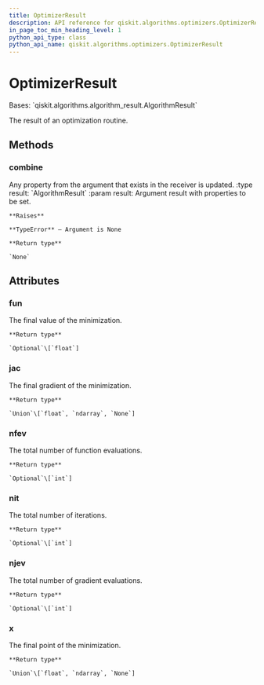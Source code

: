 ```yaml
---
title: OptimizerResult
description: API reference for qiskit.algorithms.optimizers.OptimizerResult
in_page_toc_min_heading_level: 1
python_api_type: class
python_api_name: qiskit.algorithms.optimizers.OptimizerResult
---
```


# OptimizerResult

<Class id="qiskit.algorithms.optimizers.OptimizerResult" isDedicatedPage={true} github="https://github.com/qiskit/qiskit/tree/stable/0.20/qiskit/algorithms/optimizers/optimizer.py" signature="OptimizerResult" modifiers="class">
  Bases: `qiskit.algorithms.algorithm_result.AlgorithmResult`

  The result of an optimization routine.

  ## Methods

  <span id="qiskit-algorithms-optimizers-optimizerresult-combine" />

  ### combine

  <Function id="qiskit.algorithms.optimizers.OptimizerResult.combine" signature="OptimizerResult.combine(result)">
    Any property from the argument that exists in the receiver is updated. :type result: `AlgorithmResult` :param result: Argument result with properties to be set.

    **Raises**

    **TypeError** – Argument is None

    **Return type**

    `None`
  </Function>

  ## Attributes

  ### fun

  <Attribute id="qiskit.algorithms.optimizers.OptimizerResult.fun">
    The final value of the minimization.

    **Return type**

    `Optional`\[`float`]
  </Attribute>

  ### jac

  <Attribute id="qiskit.algorithms.optimizers.OptimizerResult.jac">
    The final gradient of the minimization.

    **Return type**

    `Union`\[`float`, `ndarray`, `None`]
  </Attribute>

  ### nfev

  <Attribute id="qiskit.algorithms.optimizers.OptimizerResult.nfev">
    The total number of function evaluations.

    **Return type**

    `Optional`\[`int`]
  </Attribute>

  ### nit

  <Attribute id="qiskit.algorithms.optimizers.OptimizerResult.nit">
    The total number of iterations.

    **Return type**

    `Optional`\[`int`]
  </Attribute>

  ### njev

  <Attribute id="qiskit.algorithms.optimizers.OptimizerResult.njev">
    The total number of gradient evaluations.

    **Return type**

    `Optional`\[`int`]
  </Attribute>

  ### x

  <Attribute id="qiskit.algorithms.optimizers.OptimizerResult.x">
    The final point of the minimization.

    **Return type**

    `Union`\[`float`, `ndarray`, `None`]
  </Attribute>
</Class>

